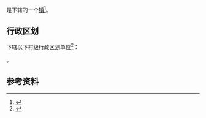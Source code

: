 {{中国乡级行政区|46/90/05/101/000}}

'''{{PAGENAMEBASE}}'''是{{PRC admin/fullname|46/90/05/101/000|3}}下辖的一个[[行政建制镇|镇]]<ref>{{PRC admin/ref sgc|{{PRC admin/parent|46/90/05/101/000}}}}</ref>。

== 行政区划 ==
{{PAGENAMEBASE}}下辖以下村级行政区划单位<ref>{{PRC admin/ref sgc|46/90/05/101/000}}</ref>：

{{PRC admin/children|46/90/05/101/000}}。

== 参考资料 ==
{{reflist}}

{{海南行政区划小作品}}
{{PRC admin/navcat|46/90/05/101/000}}